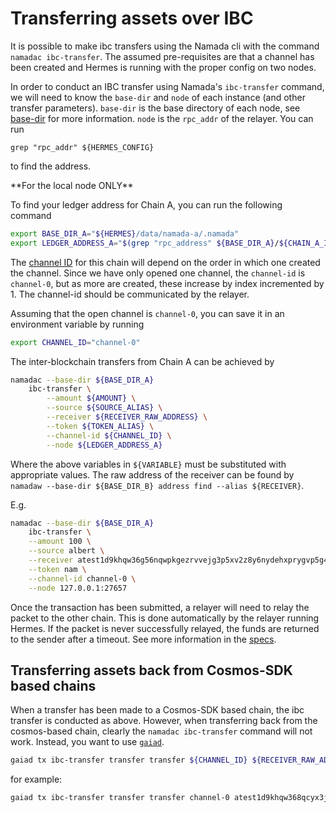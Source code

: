 
# Transferring assets over IBC

It is possible to make ibc transfers using the Namada cli with the command `namadac ibc-transfer`. The assumed pre-requisites are that a channel has been created and Hermes is running with the proper config on two nodes.

In order to conduct an IBC transfer using Namada's `ibc-transfer` command, we will need to know the `base-dir` and `node` of each instance (and other transfer parameters).
`base-dir` is the base directory of each node, see [base-dir](../operators/ledger/base-directory.mdx) for more information.
`node` is the `rpc_addr` of the relayer.
You can run
```shell
grep "rpc_addr" ${HERMES_CONFIG}
```
to find the address.

<Callout>
 **For the local node ONLY**

To find your ledger address for Chain A, you can run the following command
```bash copy
export BASE_DIR_A="${HERMES}/data/namada-a/.namada"
export LEDGER_ADDRESS_A="$(grep "rpc_address" ${BASE_DIR_A}/${CHAIN_A_ID}/setup/validator-0/.namada/${CHAIN_A_ID}/config.toml)"
```
</Callout>

The [channel ID](../operators/ibc.mdx) for this chain will depend on the order in which one created the channel. Since we have only opened one channel, the `channel-id` is `channel-0`, but as more are created, these increase by index incremented by 1. The channel-id should be communicated by the relayer.

Assuming that the open channel is `channel-0`, you can save it in an environment variable by running
```bash copy
export CHANNEL_ID="channel-0"
```

The inter-blockchain transfers from Chain A can be achieved by
```bash copy
namadac --base-dir ${BASE_DIR_A}
    ibc-transfer \
        --amount ${AMOUNT} \
        --source ${SOURCE_ALIAS} \
        --receiver ${RECEIVER_RAW_ADDRESS} \
        --token ${TOKEN_ALIAS} \
        --channel-id ${CHANNEL_ID} \
        --node ${LEDGER_ADDRESS_A}
```
Where the above variables in `${VARIABLE}` must be substituted with appropriate values. The raw address of the receiver can be found by `namadaw --base-dir ${BASE_DIR_B} address find --alias ${RECEIVER}`.

E.g.
```bash copy
namadac --base-dir ${BASE_DIR_A}
    ibc-transfer \
    --amount 100 \
    --source albert \
    --receiver atest1d9khqw36g56nqwpkgezrvvejg3p5xv2z8y6nydehxprygvp5g4znj3phxfpyv3pcgcunws2x0wwa76 \
    --token nam \
    --channel-id channel-0 \
    --node 127.0.0.1:27657
```

Once the transaction has been submitted, a relayer will need to relay the packet to the other chain. This is done automatically by the relayer running Hermes. If the packet is never successfully relayed, the funds are returned to the sender after a timeout. See more information in the [specs](https://specs.namada.net/modules/ibc).

## Transferring assets back from Cosmos-SDK based chains

When a transfer has been made to a Cosmos-SDK based chain, the ibc transfer is conducted as above. However, when transferring back from the cosmos-based chain, clearly the `namadac ibc-transfer` command will not work. Instead, you want to use [`gaiad`](https://github.com/cosmos/gaia).

```bash
gaiad tx ibc-transfer transfer transfer ${CHANNEL_ID} ${RECEIVER_RAW_ADDRESS} ${AMOUNT}${IBC_TOKEN_ADDRESS} --from ${COSMOS_ALIAS} --node ${COSMOS_RPC_ENDPOINT} --fees 5000uatom
```

for example:

```bash copy
gaiad tx ibc-transfer transfer transfer channel-0 atest1d9khqw368qcyx3jxxu6njs2yxs6y2sjyxdzy2d338pp5yd35g9zrv334gceng3z9gvmryv2pfdddt4 10ibc/281545A262215A2D7041CE1B518DD4754EC7097A1C937BE9D9AB6F1F11B452DD --from my-cosmos-address --node https://rpc.sentry-01.theta-testnet.polypore.xyz:443 --fees 5000uatom
```